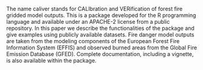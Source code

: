 The name caliver stands for CALIbration and VERification of forest fire gridded model outputs. 
This is a package developed for the R programming language and available under an APACHE-2 license from a public repository. 
In this paper we describe the functionalities of the package and give examples using publicly available datasets. Fire danger model outputs are taken from the modeling components of the European Forest Fire Information System (EFFIS) and observed burned areas from the Global Fire Emission Database (GFED). 
Complete documentation, including a vignette, is also available within the package.
